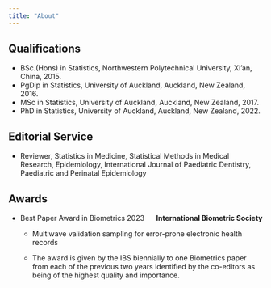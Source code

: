 ```yaml
---
title: "About"
---
```


## Qualifications

 * BSc.(Hons) in Statistics, Northwestern Polytechnical University, Xi’an, China, 2015.
 * PgDip in Statistics, University of Auckland, Auckland, New Zealand, 2016.
 * MSc in Statistics, University of Auckland,  Auckland, New Zealand, 2017.
 * PhD in Statistics, University of Auckland,  Auckland, New Zealand, 2022.



## Editorial Service
 
 * Reviewer, Statistics in Medicine, Statistical Methods in Medical Research, Epidemiology, International Journal of Paediatric Dentistry, Paediatric and Perinatal Epidemiology

## Awards

 * <div style="display: flex; justify-content: space-between;">
    <div style="text-align: left;">Best Paper Award in Biometrics 2023</div>
    <div style="text-align: right;">**International Biometric Society**</div>
</div>
 
   - Multiwave validation sampling for error-prone electronic health records
   
   - The award is given by the IBS biennially to one Biometrics paper from each of the previous two years identified by the co-editors as being of the highest quality and importance.
